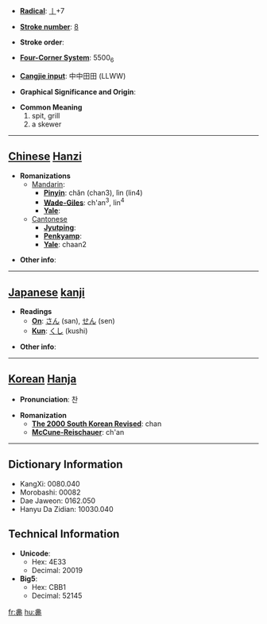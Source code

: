 * '''[[Wiktionary:Chinese radical index| Radical]]''': [[Wiktionary:Chinese radical index 丨|丨]]+7

* '''[[Wiktionary:Chinese total strokes index|Stroke number]]''': [[Wiktionary:Chinese total strokes index 8|8]]

* '''Stroke order''': 

* '''[[Wiktionary:Chinese four corner index|Four-Corner System]]''': 5500<sub>6</sub>

* '''[[Wiktionary:Chinese Cangjie index|Cangjie input]]''': 中中田田 (LLWW)

* '''Graphical Significance and Origin''': 

* '''Common Meaning'''
*#spit, grill
*# a skewer


----

== [[Chinese]] [[Hanzi]] ==

* '''Romanizations'''
** [[Mandarin]]:
*** '''[[Pinyin]]''': chǎn (chan3), lìn (lin4)
*** '''[[Wade-Giles]]''': ch'an<sup>3</sup>, lin<sup>4</sup>
*** '''[[Yale]]''': 
**[[Cantonese]]
***'''[[Jyutping]]''':
***'''[[Penkyamp]]''': 
***'''[[Yale]]''': chaan2

* '''Other info''': 

----

== [[Japanese]] [[kanji]] ==

* '''Readings'''
** '''[[On]]''': [[さん]] (san), [[せん]] (sen)
** '''[[Kun]]''': [[くし]] (kushi)

* '''Other info''':  

----

== [[Korean]] [[Hanja]] ==

* '''Pronunciation''': 찬

* '''Romanization'''
** '''[[The 2000 South Korean Revised Romanization|The 2000 South Korean Revised]]''': chan
** '''[[McCune-Reischauer]]''': ch'an

----

== Dictionary Information ==

* KangXi: 0080.040
* Morobashi: 00082
* Dae Jaweon: 0162.050
* Hanyu Da Zidian: 10030.040

== Technical Information ==

* '''Unicode''':
** Hex: 4E33
** Decimal: 20019
* '''Big5''':
** Hex: CBB1
** Decimal: 52145

[[fr:丳]]
[[hu:丳]]